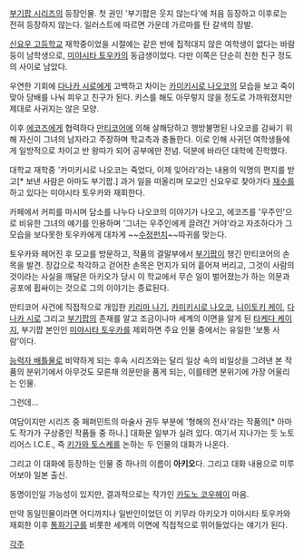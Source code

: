 [[부기팝 시리즈]]의 등장인물.
첫 권인 '부기팝은 웃지 않는다'에 처음 등장하고 이후로는 전혀 등장하지 않는다.
일러스트에 따르면 가운데 가르마를 탄 갈색의 장발.

[[신요우 고등학교]] 재학중이었을 시절에는 같은 반에 집적대지 않은 여학생이 없다는 바람둥이 남학생으로, [[미야시타 토우카]]의 동급생이었다. 다만 이쪽은 단순히 친한 친구 정도의 사이로 남았다.

우연한 기회에 [[다나카 시로]]에게 고백하고 차이는 [[카미키시로 나오코]]의 모습을 보고 죽이 맞아 담배를 나눠 피우고 친구가 된다. 키스를 해도 아무렇지 않을 정도로 가까워졌지만 제대로 사귀지는 않은 모양.

이후 [[에코즈]]에게 협력하다 [[만티코어]]에 의해 살해당하고 행방불명된 나오코를 감싸기 위해 자신이 그녀의 남자라고 주장하며 학교측과 충돌한다. 이로 인해 사귀던 여학생들에게 일방적으로 차이고 반 왕따가 되어 공부에만 전념. 덕분에 바라던 대학에 진학했다.

대학교 재학중 '카미키시로 나오코는 죽었다, 이제 잊어라'라는 내용의 익명의 편지를 받고[* 보낸 사람은 아마도 부기팝.] 과거 일을 떠올리며 모교인 신요우로 찾아가다 [[재수]]를 하고 있다는 미야시타 토우카와 재회한다.

카페에서 커피를 마시며 담소를 나누다 나오코의 이야기가 나오고, 에코즈를 '우주인'으로 비유한 그녀의 얘기를 인용하며 '그녀는 우주인에게 끌려간 거야'라고 자조하다가 그 모습을 보다못한 토우카에게 대차게 ~~[[수정펀치]]~~따귀를 맞는다.

토우카와 헤어진 후 모교를 방문하고, 작품의 결말부에서 [[부기팝]]이 챙긴 만티코어의 손목을 발견. 장갑으로 착각하고 걷어찬 손목은 먼지가 되어 흩어져 버리고, 그것이 사람의 것이라는 사실을 깨달은 아키오가 당시 이 학교에서 무슨 일이 벌어졌는가 하는 의문과 공포에 휩싸이는 것으로 그의 이야기는 종료된다.

만티코어 사건에 직접적으로 개입한 [[키리마 나기]], [[카미키시로 나오코]], [[니이토키 케이]], [[다나카 시로]] 그리고 [[부기팝]]의 존재를 알고 조금이나마 세계의 이면을 알게 된 [[타케다 케이지]], 부기팝 본인인 [[미야시타 토우카]]를 제외하면 주요 인물 중에서는 유일한 '보통 사람'이다.

[[능력자 배틀]]물로 비약하게 되는 후속 시리즈와는 달리 일상 속의 비일상을 그려낸 본 작품의 분위기에서 아무것도 모른채 의문만을 품게 되는, 이를테면 분위기에 가장 어울리는 인물.

그런데...

여담이지만 시리즈 중 페퍼민트의 마술사 권두 부분에 '형해의 전사'라는 작품의[* 아마도 작가가 구상중인 작품들 중 하나.] 대화문 일부가 실려 있다. 여기서 지나가는 듯 노토리어스 I.C.E., 즉 [[키가와 토스케]]를 논하는 두 인물의 대화가 나온다.

그리고 이 대화에 등장하는 인물 중 하나의 이름이 '''아키오'''다. 그리고 대화 내용으로 미루어보아 일본 출신.

동명이인일 가능성이 있지만, 결과적으로는 작가인 [[카도노 코우헤이]] 마음.

만약 동일인물이라면 어디까지나 일반인이었던 이 키무라 아키오가 미야시타 토우카와 재회한 이후 [[통화기구]]를 비롯한 세계의 이면에 직접적으로 뛰어들었다는 얘기가 된다.

[[각주]]
